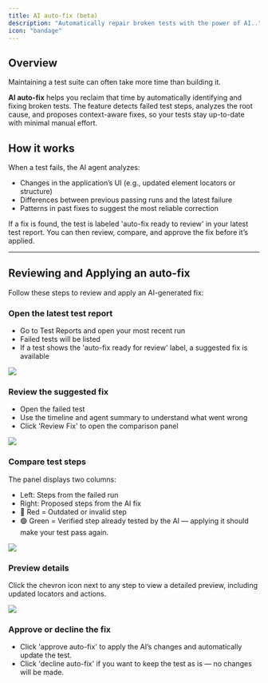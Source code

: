 ```yaml
---
title: AI auto-fix (beta)
description: "Automatically repair broken tests with the power of AI.."
icon: "bandage"
---
```


## Overview

Maintaining a test suite can often take more time than building it.

**AI auto-fix** helps you reclaim that time by automatically identifying and fixing broken tests. The feature detects failed test steps, analyzes the root cause, and proposes context-aware fixes, so your tests stay up-to-date with minimal manual effort.

## How it works

When a test fails, the AI agent analyzes:

- Changes in the application’s UI (e.g., updated element locators or structure)
- Differences between previous passing runs and the latest failure
- Patterns in past fixes to suggest the most reliable correction

If a fix is found, the test is labeled 'auto-fix ready to review' in your latest test report.
You can then review, compare, and approve the fix before it’s applied.

---

## Reviewing and Applying an auto-fix

Follow these steps to review and apply an AI-generated fix:

### Open the latest test report

- Go to Test Reports and open your most recent run
- Failed tests will be listed
- If a test shows the 'auto-fix ready for review' label, a suggested fix is available

<Frame caption="failed test with auto-fix, 10/2025">
  <img src="/images/maintain/test-report-with-auto-fix.png" />
</Frame>

### Review the suggested fix

- Open the failed test
- Use the timeline and agent summary to understand what went wrong
- Click 'Review Fix' to open the comparison panel

<Frame caption="timeline with failed step, 10/2025">
  <img src="/images/maintain/understand-what-went-wrong.png" />
</Frame>

### Compare test steps

The panel displays two columns:

- Left: Steps from the failed run
- Right: Proposed steps from the AI fix
- 🔴 Red = Outdated or invalid step
- 🟢 Green = Verified step already tested by the AI — applying it should make your test pass again.

<Frame caption="auto-fix with proposed steps, 10/2025">
  <img src="/images/maintain/split-view-compare-steps.png" />
</Frame>

### Preview details

Click the chevron icon next to any step to view a detailed preview, including updated locators and actions.

<Frame caption="auto-fix with side-by-side preview, 10/2025">
  <img src="/images/maintain/split-view-preview-details.png" />
</Frame>

### Approve or decline the fix

- Click 'approve auto-fix' to apply the AI’s changes and automatically update the test.
- Click 'decline auto-fix' if you want to keep the test as is — no changes will be made.
